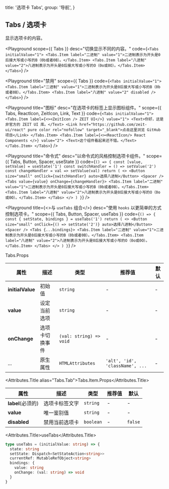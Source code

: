 
  title: '选项卡 Tabs',
  group: '导航',
}

## Tabs / 选项卡

显示选项卡的内容。

<Playground
  scope={{ Tabs }}
  desc="切换显示不同的内容。"
  code={`
<Tabs initialValue="1">
  <Tabs.Item label="二进制" value="1">二进制表示为开头是0后接大写或小写的B（0b或者0B）。</Tabs.Item>
  <Tabs.Item label="八进制" value="2">八进制表示为开头是0后接大写或小写的O（0o或0O）。</Tabs.Item>
</Tabs>
`} />

<Playground
  title="禁用"
  scope={{ Tabs }}
  code={`
<Tabs initialValue="1">
  <Tabs.Item label="二进制" value="1">二进制表示为开头是0后接大写或小写的B（0b或者0B）。</Tabs.Item>
  <Tabs.Item label="八进制" value="2" disabled />
</Tabs>
`} />

<Playground
  title="图标"
  desc="在选项卡的标签上显示图标组件。"
  scope={{ Tabs, ReactIcon, ZeitIcon, Link, Text }}
  code={`
<Tabs initialValue="1">
  <Tabs.Item label={<><ZeitIcon /> ZEIT UI</>} value="1">
    <Text>你好，这是非官方的 ZEIT UI 库。</Text>
    <Link href="https://github.com/zeit-ui/react" pure color rel="nofollow" target="_blank">点击这里浏览 GitHub 项目</Link>
  </Tabs.Item>
  <Tabs.Item label={<><ReactIcon/> React Components </>} value="2">
    <Text>这个组件看起来还不错。</Text>
  </Tabs.Item>
</Tabs>
`} />

<Playground
  title="命令式"
  desc="以命令式的风格控制选项卡组件。"
  scope={{ Tabs, Button, Spacer, useState }}
  code={`
() => {
  const [value, setValue] = useState('1')
  const switchHandler = () => setValue('2')
  const changeHandler = val => setValue(val)
  return (
    <>
      <Button size="small" onClick={switchHandler} auto>选择八进制</Button>
      <Spacer />
      <Tabs value={value} onChange={changeHandler}>
        <Tabs.Item label="二进制" value="1">二进制表示为开头是0后接大写或小写的B（0b或者0B）。</Tabs.Item>
        <Tabs.Item label="八进制" value="2">八进制表示为开头是0后接大写或小写的O（0o或0O）。</Tabs.Item>
      </Tabs>
    </>
  )
}
`} />

<Playground
  title={<>与&nbsp;<Code>useTabs</Code>&nbsp;组合</>}
  desc="使用 `hooks` 以更简单的方式控制选项卡。"
  scope={{ Tabs, Button, Spacer, useTabs }}
  code={`
() => {
  const { setState, bindings } = useTabs('1')
  return (
    <>
      <Button size="small" onClick={() => setState('2')} auto>选择八进制</Button>
      <Spacer />
      <Tabs {...bindings}>
        <Tabs.Item label="二进制" value="1">二进制表示为开头是0后接大写或小写的B（0b或者0B）。</Tabs.Item>
        <Tabs.Item label="八进制" value="2">八进制表示为开头是0后接大写或小写的O（0o或0O）。</Tabs.Item>
      </Tabs>
    </>
  )
}
`} />


<Attributes edit="/pages/zh-cn/components/tabs.mdx">
<Attributes.Title>Tabs.Props</Attributes.Title>

| 属性 | 描述 | 类型 | 推荐值 | 默认
| ---------- | ---------- | ---- |  -------------- | ------ |
| **initialValue** | 初始值 | `string` | - | - |
| **value** | 设定当前选项 | `string` | - | - |
| **onChange** | 选项卡切换事件 | `(val: string) => void` | - | - |
| ... | 原生属性 | `HTMLAttributes` | `'alt', 'id', 'className', ...` | - |

<Attributes.Title alias="Tabs.Tab">Tabs.Item.Props</Attributes.Title>

| 属性 | 描述 | 类型 | 推荐值 | 默认
| ---------- | ---------- | ---- |  -------------- | ------ |
| **label**(必须的) | 选项卡标签文字 | `string` | - | - |
| **value** | 唯一鉴别值 | `string` | - | - |
| **disabled** | 禁用当前选项卡 | `boolean` | - | `false` |

<Attributes.Title>useTabs</Attributes.Title>

```ts
type useTabs = (initialValue: string) => {
  state: string
  setState: Dispatch<SetStateAction<string>>
  currentRef: MutableRefObject<string>
  bindings: {
    value: string
    onChange: (val: string) => void
  }
}
```

</Attributes>

